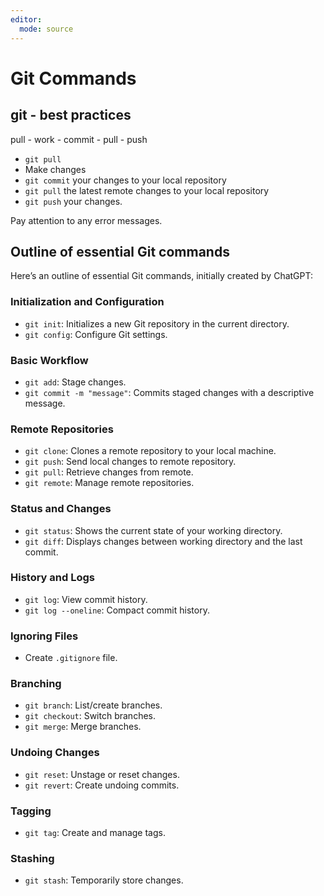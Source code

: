 ```yaml
---
editor: 
  mode: source
---
```


# Git Commands

## git - best practices

pull - work - commit - pull - push

-   `git pull`
-   Make changes
-   `git commit` your changes to your local repository
-   `git pull` the latest remote changes to your local repository
-   `git push` your changes.

Pay attention to any error messages.

## Outline of essential Git commands

Here's an outline of essential Git commands, initially created by ChatGPT:

### Initialization and Configuration

-   `git init`: Initializes a new Git repository in the current directory.
-   `git config`: Configure Git settings.

### Basic Workflow

-   `git add`: Stage changes.
-   `git commit -m "message"`: Commits staged changes with a descriptive message.

### Remote Repositories

-   `git clone`: Clones a remote repository to your local machine.
-   `git push`: Send local changes to remote repository.
-   `git pull`: Retrieve changes from remote.
-   `git remote`: Manage remote repositories.

### Status and Changes

-   `git status`: Shows the current state of your working directory.
-   `git diff`: Displays changes between working directory and the last commit.

### History and Logs

-   `git log`: View commit history.
-   `git log --oneline`: Compact commit history.

### Ignoring Files

-   Create `.gitignore` file.

### Branching

-   `git branch`: List/create branches.
-   `git checkout`: Switch branches.
-   `git merge`: Merge branches.

### Undoing Changes

-   `git reset`: Unstage or reset changes.
-   `git revert`: Create undoing commits.

### Tagging

-   `git tag`: Create and manage tags.

### Stashing

-   `git stash`: Temporarily store changes.
